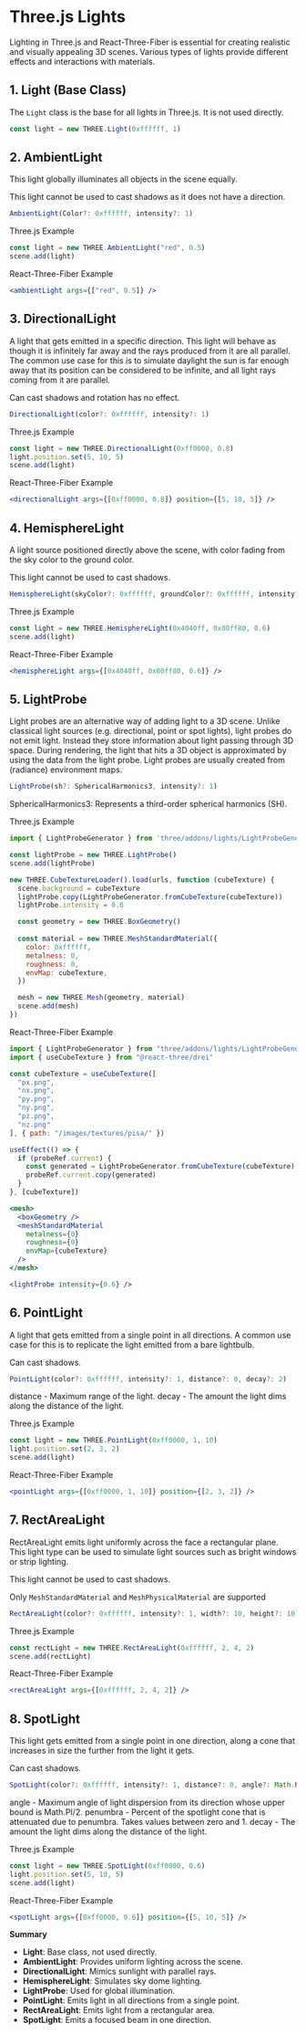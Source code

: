 
# Three.js Lights
Lighting in Three.js and React-Three-Fiber is essential for creating realistic and visually appealing 3D scenes. Various types of lights provide different effects and interactions with materials.


## 1. Light (Base Class)
The `Light` class is the base for all lights in Three.js. It is not used directly.

```javascript
const light = new THREE.Light(0xffffff, 1)
```

## 2. AmbientLight
This light globally illuminates all objects in the scene equally. 

This light cannot be used to cast shadows as it does not have a direction.

```javascript
AmbientLight(Color?: 0xffffff, intensity?: 1)
```

<p className="mb-0">Three.js Example</p>

```javascript
const light = new THREE.AmbientLight("red", 0.5)
scene.add(light)
```

<p className="mb-0">React-Three-Fiber Example</p>

```jsx
<ambientLight args={["red", 0.5]} />
```

<AmbientLight />


## 3. DirectionalLight
A light that gets emitted in a specific direction. This light will behave as though it is infinitely far away and the rays produced from it are all parallel. The common use case for this is to simulate daylight the sun is far enough away that its position can be considered to be infinite, and all light rays coming from it are parallel.

Can cast shadows and rotation has no effect.

```javascript
DirectionalLight(color?: 0xffffff, intensity?: 1)
```

<p className="mb-0">Three.js Example</p>

```javascript
const light = new THREE.DirectionalLight(0xff0000, 0.8)
light.position.set(5, 10, 5)
scene.add(light)
```

<p className="mb-0">React-Three-Fiber Example</p>

```jsx
<directionalLight args={[0xff0000, 0.8]} position={[5, 10, 5]} />
```

<DirectionalLight />


## 4. HemisphereLight
A light source positioned directly above the scene, with color fading from the sky color to the ground color.

This light cannot be used to cast shadows.

```javascript
HemisphereLight(skyColor?: 0xffffff, groundColor?: 0xffffff, intensity?: 1)
```

<p className="mb-0">Three.js Example</p>

```javascript
const light = new THREE.HemisphereLight(0x4040ff, 0x80ff80, 0.6)
scene.add(light)
```

<p className="mb-0">React-Three-Fiber Example</p>

```jsx
<hemisphereLight args={[0x4040ff, 0x80ff80, 0.6]} />
```

<HemisphereLight />


## 5. LightProbe
Light probes are an alternative way of adding light to a 3D scene. Unlike classical light sources (e.g. directional, point or spot lights), light probes do not emit light. Instead they store information about light passing through 3D space. During rendering, the light that hits a 3D object is approximated by using the data from the light probe. Light probes are usually created from (radiance) environment maps.

```javascript
LightProbe(sh?: SphericalHarmonics3, intensity?: 1)
```

SphericalHarmonics3: Represents a third-order spherical harmonics (SH).

<p className="mb-0">Three.js Example</p>

```javascript
import { LightProbeGenerator } from 'three/addons/lights/LightProbeGenerator.js'

const lightProbe = new THREE.LightProbe()
scene.add(lightProbe)

new THREE.CubeTextureLoader().load(urls, function (cubeTexture) {
  scene.background = cubeTexture
  lightProbe.copy(LightProbeGenerator.fromCubeTexture(cubeTexture))
  lightProbe.intensity = 0.6

  const geometry = new THREE.BoxGeometry()
  
  const material = new THREE.MeshStandardMaterial({
    color: 0xffffff,
    metalness: 0,
    roughness: 0,
    envMap: cubeTexture,
  })

  mesh = new THREE.Mesh(geometry, material)
  scene.add(mesh)
})
```

<p className="mb-0">React-Three-Fiber Example</p>

```jsx
import { LightProbeGenerator } from "three/addons/lights/LightProbeGenerator.js"
import { useCubeTexture } from "@react-three/drei"

const cubeTexture = useCubeTexture([
  "px.png",
  "nx.png",
  "py.png",
  "ny.png",
  "pz.png",
  "nz.png"
], { path: "/images/textures/pisa/" })

useEffect(() => {
  if (probeRef.current) {
    const generated = LightProbeGenerator.fromCubeTexture(cubeTexture)
    probeRef.current.copy(generated)
  }
}, [cubeTexture])

<mesh>
  <boxGeometry />
  <meshStandardMaterial
    metalness={0}
    roughness={0}
    envMap={cubeTexture}
  />
</mesh>

<lightProbe intensity={0.6} />
```

<LightProbe />


## 6. PointLight
A light that gets emitted from a single point in all directions. A common use case for this is to replicate the light emitted from a bare lightbulb.

Can cast shadows.

```javascript
PointLight(color?: 0xffffff, intensity?: 1, distance?: 0, decay?: 2)
```

distance - Maximum range of the light. 
decay - The amount the light dims along the distance of the light.

<p className="mb-0">Three.js Example</p>

```javascript
const light = new THREE.PointLight(0xff0000, 1, 10)
light.position.set(2, 3, 2)
scene.add(light)
```

<p className="mb-0">React-Three-Fiber Example</p>

```jsx
<pointLight args={[0xff0000, 1, 10]} position={[2, 3, 2]} />
```

<PointLight />


## 7. RectAreaLight
RectAreaLight emits light uniformly across the face a rectangular plane. This light type can be used to simulate light sources such as bright windows or strip lighting.

This light cannot be used to cast shadows.

Only `MeshStandardMaterial` and `MeshPhysicalMaterial` are supported

```javascript
RectAreaLight(color?: 0xffffff, intensity?: 1, width?: 10, height?: 10)
```

<p className="mb-0">Three.js Example</p>

```javascript
const rectLight = new THREE.RectAreaLight(0xffffff, 2, 4, 2)
scene.add(rectLight)
```

<p className="mb-0">React-Three-Fiber Example</p>

```jsx
<rectAreaLight args={[0xffffff, 2, 4, 2]} />
```

<RectAreaLight />


## 8. SpotLight
This light gets emitted from a single point in one direction, along a cone that increases in size the further from the light it gets.

Can cast shadows.

```javascript
SpotLight(color?: 0xffffff, intensity?: 1, distance?: 0, angle?: Math.PI/3, penumbra?: 1, decay?: 2)
```

angle - Maximum angle of light dispersion from its direction whose upper bound is Math.PI/2.
penumbra - Percent of the spotlight cone that is attenuated due to penumbra. Takes values between zero and 1. 
decay - The amount the light dims along the distance of the light.

<p className="mb-0">Three.js Example</p>

```javascript
const light = new THREE.SpotLight(0xff0000, 0.6)
light.position.set(5, 10, 5)
scene.add(light)
```

<p className="mb-0">React-Three-Fiber Example</p>

```jsx
<spotLight args={[0xff0000, 0.6]} position={[5, 10, 5]} />
```

<SpotLight />


**Summary**
- **Light**: Base class, not used directly.
- **AmbientLight**: Provides uniform lighting across the scene.
- **DirectionalLight**: Mimics sunlight with parallel rays.
- **HemisphereLight**: Simulates sky dome lighting.
- **LightProbe**: Used for global illumination.
- **PointLight**: Emits light in all directions from a single point.
- **RectAreaLight**: Emits light from a rectangular area.
- **SpotLight**: Emits a focused beam in one direction.

